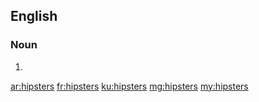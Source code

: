 ==English==

===Noun===
{{head|en|plural}}

# {{plural of|hipster|lang=en|nocat=1}}

[[ar:hipsters]]
[[fr:hipsters]]
[[ku:hipsters]]
[[mg:hipsters]]
[[my:hipsters]]